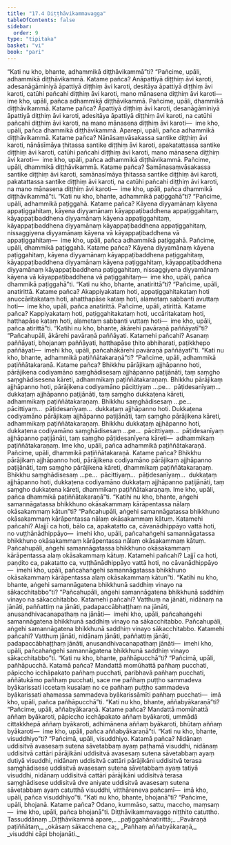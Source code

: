 ```yaml
---
title: "17.4 Diṭṭhāvikammavagga"
tableOfContents: false
sidebar:
  order: 9
type: "tipitaka"
basket: "vi"
book: "pari"
---
```



<DynamicBreadcrumb />

<Division number="425" book="pari">

<Paragraph number="1992" book="pari">
“Kati nu kho, bhante, adhammikā diṭṭhāvikammā”ti?
</Paragraph>

<Paragraph number="1993" book="pari">
“Pañcime, upāli, adhammikā diṭṭhāvikammā. Katame pañca? Anāpattiyā diṭṭhiṃ āvi karoti, adesanāgāminiyā āpattiyā diṭṭhiṃ āvi karoti, desitāya āpattiyā diṭṭhiṃ āvi karoti, catūhi pañcahi diṭṭhiṃ āvi karoti, mano mānasena diṭṭhiṃ āvi karoti—  ime kho, upāli, pañca adhammikā diṭṭhāvikammā.
</Paragraph>

<Paragraph number="1994" book="pari">
Pañcime, upāli, dhammikā diṭṭhāvikammā. Katame pañca? Āpattiyā diṭṭhiṃ āvi karoti, desanāgāminiyā āpattiyā diṭṭhiṃ āvi karoti, adesitāya āpattiyā diṭṭhiṃ āvi karoti, na catūhi pañcahi diṭṭhiṃ āvi karoti, na mano mānasena diṭṭhiṃ āvi karoti—  ime kho, upāli, pañca dhammikā diṭṭhāvikammā.
</Paragraph>

<Paragraph number="1995" book="pari">
Aparepi, upāli, pañca adhammikā diṭṭhāvikammā. Katame pañca? Nānāsaṃvāsakassa santike diṭṭhiṃ āvi karoti, nānāsīmāya ṭhitassa santike diṭṭhiṃ āvi karoti, apakatattassa santike diṭṭhiṃ āvi karoti, catūhi pañcahi diṭṭhiṃ āvi karoti, mano mānasena diṭṭhiṃ āvi karoti—  ime kho, upāli, pañca adhammikā diṭṭhāvikammā.
</Paragraph>

<Paragraph number="1996" book="pari">
Pañcime, upāli, dhammikā diṭṭhāvikammā. Katame pañca? Samānasaṃvāsakassa santike diṭṭhiṃ āvi karoti, samānasīmāya ṭhitassa santike diṭṭhiṃ āvi karoti, pakatattassa santike diṭṭhiṃ āvi karoti, na catūhi pañcahi diṭṭhiṃ āvi karoti, na mano mānasena diṭṭhiṃ āvi karoti—  ime kho, upāli, pañca dhammikā diṭṭhāvikammā”ti.
</Paragraph>

</Division>
<Division number="426" book="pari">

<Paragraph number="1997" book="pari">
“Kati nu kho, bhante, adhammikā paṭiggahā”ti?
</Paragraph>

<Paragraph number="1998" book="pari">
“Pañcime, upāli, adhammikā paṭiggahā. Katame pañca? Kāyena diyyamānaṃ kāyena appaṭiggahitaṃ, kāyena diyyamānaṃ kāyappaṭibaddhena appaṭiggahitaṃ, kāyappaṭibaddhena diyyamānaṃ kāyena appaṭiggahitaṃ, kāyappaṭibaddhena diyyamānaṃ kāyappaṭibaddhena appaṭiggahitaṃ, nissaggiyena diyyamānaṃ kāyena vā kāyappaṭibaddhena vā appaṭiggahitaṃ—  ime kho, upāli, pañca adhammikā paṭiggahā.
</Paragraph>

<Paragraph number="1999" book="pari">
Pañcime, upāli, dhammikā paṭiggahā. Katame pañca? Kāyena diyyamānaṃ kāyena paṭiggahitaṃ, kāyena diyyamānaṃ kāyappaṭibaddhena paṭiggahitaṃ, kāyappaṭibaddhena diyyamānaṃ kāyena paṭiggahitaṃ, kāyappaṭibaddhena diyyamānaṃ kāyappaṭibaddhena paṭiggahitaṃ, nissaggiyena diyyamānaṃ kāyena vā kāyappaṭibaddhena vā paṭiggahitaṃ—  ime kho, upāli, pañca dhammikā paṭiggahā”ti.
</Paragraph>

</Division>
<Division number="427" book="pari">

<Paragraph number="2000" book="pari">
“Kati nu kho, bhante, anatirittā”ti?
</Paragraph>

<Paragraph number="2001" book="pari">
“Pañcime, upāli, anatirittā. Katame pañca? Akappiyakataṃ hoti, appaṭiggahitakataṃ hoti anuccāritakataṃ hoti, ahatthapāse kataṃ hoti, alametaṃ sabbanti avuttaṃ hoti—  ime kho, upāli, pañca anatirittā.
</Paragraph>

<Paragraph number="2002" book="pari">
Pañcime, upāli, atirittā. Katame pañca? Kappiyakataṃ hoti, paṭiggahitakataṃ hoti, uccāritakataṃ hoti, hatthapāse kataṃ hoti, alametaṃ sabbanti vuttaṃ hoti—  ime kho, upāli, pañca atirittā”ti.
</Paragraph>

</Division>
<Division number="428" book="pari">

<Paragraph number="2003" book="pari">
“Katihi nu kho, bhante, ākārehi pavāraṇā paññāyatī”ti?
</Paragraph>

<Paragraph number="2004" book="pari">
“Pañcahupāli, ākārehi pavāraṇā paññāyati. Katamehi pañcahi? Asanaṃ paññāyati, bhojanaṃ paññāyati, hatthapāse ṭhito abhiharati, paṭikkhepo paññāyati—  imehi kho, upāli, pañcahākārehi pavāraṇā paññāyatī”ti.
</Paragraph>

</Division>
<Division number="429" book="pari">

<Paragraph number="2005" book="pari">
“Kati nu kho, bhante, adhammikā paṭiññātakaraṇā”ti?
</Paragraph>

<Paragraph number="2006" book="pari">
“Pañcime, upāli, adhammikā paṭiññātakaraṇā. Katame pañca? Bhikkhu pārājikaṃ ajjhāpanno hoti, pārājikena codiyamāno saṃghādisesaṃ ajjhāpanno paṭijānāti, taṃ saṃgho saṃghādisesena kāreti, adhammikaṃ paṭiññātakaraṇaṃ. Bhikkhu pārājikaṃ ajjhāpanno hoti, pārājikena codiyamāno pācittiyaṃ …pe…  pāṭidesanīyaṃ…  dukkaṭaṃ ajjhāpanno paṭijānāti, taṃ saṃgho dukkaṭena kāreti, adhammikaṃ paṭiññātakaraṇaṃ. Bhikkhu saṃghādisesaṃ …pe…  pācittiyaṃ…  pāṭidesanīyaṃ…  dukkaṭaṃ ajjhāpanno hoti. Dukkaṭena codiyamāno pārājikaṃ ajjhāpanno paṭijānāti, taṃ saṃgho pārājikena kāreti, adhammikaṃ paṭiññātakaraṇaṃ. Bhikkhu dukkaṭaṃ ajjhāpanno hoti, dukkaṭena codiyamāno saṃghādisesaṃ …pe…  pācittiyaṃ…  pāṭidesanīyaṃ ajjhāpanno paṭijānāti, taṃ saṃgho pāṭidesanīyena kāreti—  adhammikaṃ paṭiññātakaraṇaṃ. Ime kho, upāli, pañca adhammikā paṭiññātakaraṇā.
</Paragraph>

<Paragraph number="2007" book="pari">
Pañcime, upāli, dhammikā paṭiññātakaraṇā. Katame pañca? Bhikkhu pārājikaṃ ajjhāpanno hoti, pārājikena codiyamāno pārājikaṃ ajjhāpanno paṭijānāti, taṃ saṃgho pārājikena kāreti, dhammikaṃ paṭiññātakaraṇaṃ. Bhikkhu saṃghādisesaṃ …pe…  pācittiyaṃ…  pāṭidesanīyaṃ…  dukkaṭaṃ ajjhāpanno hoti, dukkaṭena codiyamāno dukkaṭaṃ ajjhāpanno paṭijānāti, taṃ saṃgho dukkaṭena kāreti, dhammikaṃ paṭiññātakaraṇaṃ. Ime kho, upāli, pañca dhammikā paṭiññātakaraṇā”ti.
</Paragraph>

</Division>
<Division number="430" book="pari">

<Paragraph number="2008" book="pari">
“Katihi nu kho, bhante, aṅgehi samannāgatassa bhikkhuno okāsakammaṃ kārāpentassa nālaṃ okāsakammaṃ kātun”ti?
</Paragraph>

<Paragraph number="2009" book="pari">
“Pañcahupāli, aṅgehi samannāgatassa bhikkhuno okāsakammaṃ kārāpentassa nālaṃ okāsakammaṃ kātuṃ. Katamehi pañcahi? Alajjī ca hoti, bālo ca, apakatatto ca, cāvanādhippāyo vattā hoti, no vuṭṭhānādhippāyo—  imehi kho, upāli, pañcahaṅgehi samannāgatassa bhikkhuno okāsakammaṃ kārāpentassa nālaṃ okāsakammaṃ kātuṃ.
</Paragraph>

<Paragraph number="2010" book="pari">
Pañcahupāli, aṅgehi samannāgatassa bhikkhuno okāsakammaṃ kārāpentassa alaṃ okāsakammaṃ kātuṃ. Katamehi pañcahi? Lajjī ca hoti, paṇḍito ca, pakatatto ca, vuṭṭhānādhippāyo vattā hoti, no cāvanādhippāyo—  imehi kho, upāli, pañcahaṅgehi samannāgatassa bhikkhuno okāsakammaṃ kārāpentassa alaṃ okāsakammaṃ kātun”ti.
</Paragraph>

</Division>
<Division number="431" book="pari">

<Paragraph number="2011" book="pari">
“Katihi nu kho, bhante, aṅgehi samannāgatena bhikkhunā saddhiṃ vinayo na sākacchitabbo”ti?
</Paragraph>

<Paragraph number="2012" book="pari">
“Pañcahupāli, aṅgehi samannāgatena bhikkhunā saddhiṃ vinayo na sākacchitabbo. Katamehi pañcahi? Vatthuṃ na jānāti, nidānaṃ na jānāti, paññattiṃ na jānāti, padapaccābhaṭṭhaṃ na jānāti, anusandhivacanapathaṃ na jānāti—  imehi kho, upāli, pañcahaṅgehi samannāgatena bhikkhunā saddhiṃ vinayo na sākacchitabbo.
</Paragraph>

<Paragraph number="2013" book="pari">
Pañcahupāli, aṅgehi samannāgatena bhikkhunā saddhiṃ vinayo sākacchitabbo. Katamehi pañcahi? Vatthuṃ jānāti, nidānaṃ jānāti, paññattiṃ jānāti, padapaccābhaṭṭhaṃ jānāti, anusandhivacanapathaṃ jānāti—  imehi kho, upāli, pañcahaṅgehi samannāgatena bhikkhunā saddhiṃ vinayo sākacchitabbo”ti.
</Paragraph>

</Division>
<Division number="432" book="pari">

<Paragraph number="2014" book="pari">
“Kati nu kho, bhante, pañhāpucchā”ti?
</Paragraph>

<Paragraph number="2015" book="pari">
“Pañcimā, upāli, pañhāpucchā. Katamā pañca? Mandattā momūhattā pañhaṃ pucchati, pāpiccho icchāpakato pañhaṃ pucchati, paribhavā pañhaṃ pucchati, aññātukāmo pañhaṃ pucchati, sace me pañhaṃ puṭṭho sammadeva byākarissati iccetaṃ kusalaṃ no ce pañhaṃ puṭṭho sammadeva byākarissati ahamassa sammadeva byākarissāmīti pañhaṃ pucchati—  imā kho, upāli, pañca pañhāpucchā”ti.
</Paragraph>

</Division>
<Division number="433" book="pari">

<Paragraph number="2016" book="pari">
“Kati nu kho, bhante, aññabyākaraṇā”ti?
</Paragraph>

<Paragraph number="2017" book="pari">
“Pañcime, upāli, aññabyākaraṇā. Katame pañca? Mandattā momūhattā aññaṃ byākaroti, pāpiccho icchāpakato aññaṃ byākaroti, ummādā cittakkhepā aññaṃ byākaroti, adhimānena aññaṃ byākaroti, bhūtaṃ aññaṃ byākaroti—  ime kho, upāli, pañca aññabyākaraṇā”ti.
</Paragraph>

</Division>
<Division number="434" book="pari">

<Paragraph number="2018" book="pari">
“Kati nu kho, bhante, visuddhiyo”ti?
</Paragraph>

<Paragraph number="2019" book="pari">
“Pañcimā, upāli, visuddhiyo. Katamā pañca? Nidānaṃ uddisitvā avasesaṃ sutena sāvetabbaṃ ayaṃ paṭhamā visuddhi, nidānaṃ uddisitvā cattāri pārājikāni uddisitvā avasesaṃ sutena sāvetabbaṃ ayaṃ dutiyā visuddhi, nidānaṃ uddisitvā cattāri pārājikāni uddisitvā terasa saṃghādisese uddisitvā avasesaṃ sutena sāvetabbaṃ ayaṃ tatiyā visuddhi, nidānaṃ uddisitvā cattāri pārājikāni uddisitvā terasa saṃghādisese uddisitvā dve aniyate uddisitvā avasesaṃ sutena sāvetabbaṃ ayaṃ catutthā visuddhi, vitthāreneva pañcamī—  imā kho, upāli, pañca visuddhiyo”ti.
</Paragraph>

</Division>
<Division number="435" book="pari">

<Paragraph number="2020" book="pari">
“Kati nu kho, bhante, bhojanā”ti?
</Paragraph>

<Paragraph number="2021" book="pari">
“Pañcime, upāli, bhojanā. Katame pañca? Odano, kummāso, sattu, maccho, maṃsaṃ—  ime kho, upāli, pañca bhojanā”ti.

</Paragraph>
</Division>

<Paragraph number="2022" type="center" book="pari">
Diṭṭhāvikammavaggo niṭṭhito catuttho.



</Paragraph>

<Paragraph number="2023" type="center" book="pari">
Tassuddānaṃ


</Paragraph>

<Paragraph number="2024" type="verses" book="pari">
_Diṭṭhāvikammā apare,_  
_paṭiggahānatirittā;_  
_Pavāraṇā paṭiññātaṃ,_  
_okāsaṃ sākacchena ca;_  
_Pañhaṃ aññabyākaraṇā,_  
_visuddhi cāpi bhojanāti._
</Paragraph>